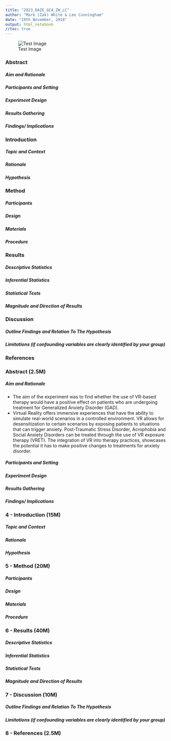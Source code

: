 ```yaml
---
title: "2023_DAIE_GCA_ZW_LC"
author: "Mark (Zak) White & Lee Cunningham"
date: "19th November, 2018"
output: html_notebook
//toc: true
---
```


![Test Image](/Users/leecu/Desktop/MScY1/Data Analytics/kitkat.png)

### **Abstract**

##### **Aim and Rationale**
##### **Participants and Setting**
##### **Experiment Design**
##### **Results Gathering**
##### **Findings/ Implications**

### **Introduction**

##### **Topic and Context**
##### **Rationale**
##### **Hypothesis**

### **Method**

##### **Participants**
##### **Design**
##### **Materials**
##### **Procedure**

### **Results**

##### **Descriptive Statistics**
##### **Inferential Statistics**
##### **Statistical Tests**
##### **Magnitude and Direction of Results**

### **Discussion**

##### **Outline Findings and Relation To The Hypothesis**
##### **Limitations (if confounding variables are clearly identified by your group)**

### **References**



### **Abstract** (2.5M)
##### **Aim and Rationale**
* The aim of the experiment was to find whether the use of VR-based therapy would have a positive effect on patients who are undergoing treatment for Generalized Anxiety Disorder (GAD).
* Virtual Reality offers immersive experiences that have the ability to simulate real-world scenarios in a controlled environment. VR allows for desensitization to certain scenarios by exposing patients to situations that can trigger anxiety. 
Post-Traumatic Stress Disorder, Acrophobia and Social Anxiety Disorders can be treated through the use of VR exposure therapy (VRET). The integration of VR into therapy practices, showcases the potential it has to make positive changes to treatments for anxiety disorder.
            
##### **Participants and Setting**
##### **Experiment Design**
##### **Results Gathering**
##### **Findings/ Implications**

### 4 - **Introduction** (15M)
##### **Topic and Context**
##### **Rationale**
##### **Hypothesis**

### 5 - **Method** (20M)
##### **Participants**
##### **Design**
##### **Materials**
##### **Procedure**
      
### 6 - **Results** (40M)
##### **Descriptive Statistics**
##### **Inferential Statistics**
##### **Statistical Tests**
##### **Magnitude and Direction of Results**
      
### 7 - **Discussion** (10M)
##### **Outline Findings and Relation To The Hypothesis**
##### **Limitations (if confounding variables are clearly identified by your group)**
      
### 8 - **References** (2.5M)





